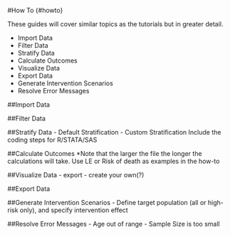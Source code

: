#How To {#howto}

These guides will cover similar topics as the tutorials but in greater detail.

- Import Data
- Filter Data
- Stratify Data
- Calculate Outcomes
- Visualize Data
- Export Data
- Generate Intervention Scenarios
- Resolve Error Messages


##Import Data

##Filter Data

##Stratify Data
- Default Stratification
- Custom Stratification
Include the coding steps for R/STATA/SAS

##Calculate Outcomes
*Note that the larger the file the longer the calculations will take. Use LE or Risk of death as examples in the how-to

##Visualize Data
- export
- create your own(?)

##Export Data

##Generate Intervention Scenarios
- Define target population (all or high-risk only), and specify intervention effect

##Resolve Error Messages
- Age out of range
- Sample Size is too small


